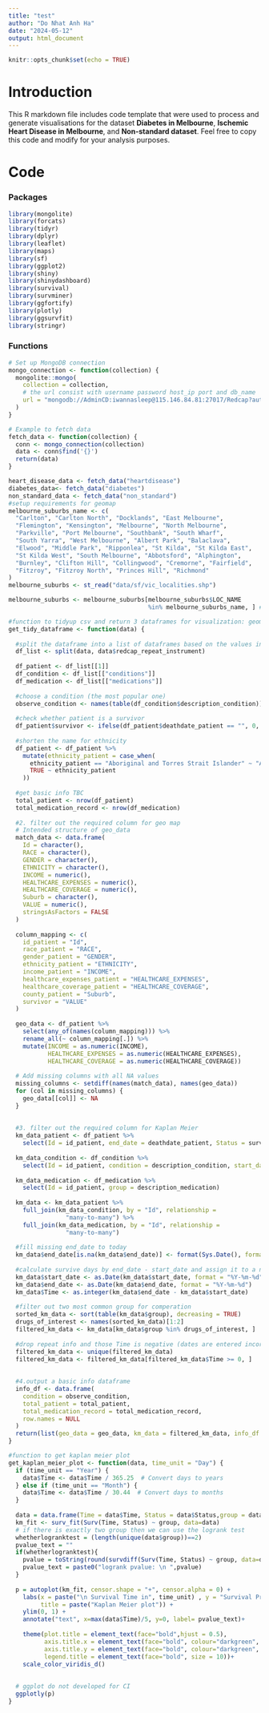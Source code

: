 ```yaml
---
title: "test"
author: "Do Nhat Anh Ha"
date: "2024-05-12"
output: html_document
---
```


```r
knitr::opts_chunk$set(echo = TRUE)
```

# Introduction

This R markdown file includes code template that were used to process and generate visualisations for the dataset **Diabetes in Melbourne**, **Ischemic Heart Disease in Melbourne**, and **Non-standard dataset**. Feel free to copy this code and modify for your analysis purposes.


# Code

### Packages
```r
library(mongolite)
library(forcats)
library(tidyr)
library(dplyr)
library(leaflet)
library(maps)
library(sf)
library(ggplot2)
library(shiny)
library(shinydashboard)
library(survival)
library(survminer)
library(ggfortify)
library(plotly)
library(ggsurvfit)
library(stringr)
```

### Functions
```r
# Set up MongoDB connection
mongo_connection <- function(collection) {
  mongolite::mongo(
    collection = collection,
    # the url consist with username password host_ip port and db_name
    url = "mongodb://AdminCD:iwannasleep@115.146.84.81:27017/Redcap?authSource=admin"
  )
}

# Example to fetch data
fetch_data <- function(collection) {
  conn <- mongo_connection(collection)
  data <- conn$find('{}')
  return(data)
}

heart_disease_data <- fetch_data("heartdisease")
diabetes_data<- fetch_data("diabetes")
non_standard_data <- fetch_data("non_standard")
#setup requirements for geomap
melbourne_suburbs_name <- c(
  "Carlton", "Carlton North", "Docklands", "East Melbourne",
  "Flemington", "Kensington", "Melbourne", "North Melbourne",
  "Parkville", "Port Melbourne", "Southbank", "South Wharf",
  "South Yarra", "West Melbourne", "Albert Park", "Balaclava",
  "Elwood", "Middle Park", "Ripponlea", "St Kilda", "St Kilda East",
  "St Kilda West", "South Melbourne", "Abbotsford", "Alphington",
  "Burnley", "Clifton Hill", "Collingwood", "Cremorne", "Fairfield",
  "Fitzroy", "Fitzroy North", "Princes Hill", "Richmond"
)
melbourne_suburbs <- st_read("data/sf/vic_localities.shp")

melbourne_suburbs <- melbourne_suburbs[melbourne_suburbs$LOC_NAME
                                       %in% melbourne_suburbs_name, ] #enable this line to view only melbourne county

#function to tidyup csv and return 3 dataframes for visualization: geomap_data, km_data, and info_data
get_tidy_dataframe <- function(data) {
  
  #split the dataframe into a list of dataframes based on the values in 'redcap_repeat_instrument'
  df_list <- split(data, data$redcap_repeat_instrument)
  
  df_patient <- df_list[[1]]
  df_condition <- df_list[["conditions"]]
  df_medication <- df_list[["medications"]]
  
  #choose a condition (the most popular one)
  observe_condition <- names(table(df_condition$description_condition))[which.max(table(df_condition$description_condition))]
  
  #check whether patient is a survivor
  df_patient$survivor <- ifelse(df_patient$deathdate_patient == "", 0, 1) 
  
  #shorten the name for ethnicity
  df_patient <- df_patient %>%
    mutate(ethnicity_patient = case_when(
      ethnicity_patient == "Aboriginal and Torres Strait Islander" ~ "Aboriginal",
      TRUE ~ ethnicity_patient
    ))
  
  #get basic info TBC
  total_patient <- nrow(df_patient)
  total_medication_record <- nrow(df_medication)
  
  #2. filter out the required column for geo map
  # Intended structure of geo_data
  match_data <- data.frame(
    Id = character(),
    RACE = character(),
    GENDER = character(),
    ETHNICITY = character(),
    INCOME = numeric(),
    HEALTHCARE_EXPENSES = numeric(),
    HEALTHCARE_COVERAGE = numeric(),
    Suburb = character(),
    VALUE = numeric(),
    stringsAsFactors = FALSE
  )
  
  column_mapping <- c(
    id_patient = "Id",
    race_patient = "RACE",
    gender_patient = "GENDER",
    ethnicity_patient = "ETHNICITY",
    income_patient = "INCOME",
    healthcare_expenses_patient = "HEALTHCARE_EXPENSES",
    healthcare_coverage_patient = "HEALTHCARE_COVERAGE",
    county_patient = "Suburb",
    survivor = "VALUE"
  )
  
  geo_data <- df_patient %>%
    select(any_of(names(column_mapping))) %>%
    rename_all(~ column_mapping[.]) %>%
    mutate(INCOME = as.numeric(INCOME),
           HEALTHCARE_EXPENSES = as.numeric(HEALTHCARE_EXPENSES),
           HEALTHCARE_COVERAGE = as.numeric(HEALTHCARE_COVERAGE))
  
  # Add missing columns with all NA values
  missing_columns <- setdiff(names(match_data), names(geo_data))
  for (col in missing_columns) {
    geo_data[[col]] <- NA
  }
  
  
  #3. filter out the required column for Kaplan Meier
  km_data_patient <- df_patient %>%
    select(Id = id_patient, end_date = deathdate_patient, Status = survivor)
  
  km_data_condition <- df_condition %>%
    select(Id = id_patient, condition = description_condition, start_date = start_condition)
  
  km_data_medication <- df_medication %>%
    select(Id = id_patient, group = description_medication)
  
  km_data <- km_data_patient %>%
    full_join(km_data_condition, by = "Id", relationship =
                "many-to-many") %>%
    full_join(km_data_medication, by = "Id", relationship =
                "many-to-many")
  
  #fill missing end_date to today
  km_data$end_date[is.na(km_data$end_date)] <- format(Sys.Date(), format = "%Y-%m-%d")
  
  #calculate survive days by end_date - start_date and assign it to a new column called Times
  km_data$start_date <- as.Date(km_data$start_date, format = "%Y-%m-%d")
  km_data$end_date <- as.Date(km_data$end_date, format = "%Y-%m-%d")
  km_data$Time <- as.integer(km_data$end_date - km_data$start_date)
  
  #filter out two most common group for comperation
  sorted_km_data <- sort(table(km_data$group), decreasing = TRUE)
  drugs_of_interest <- names(sorted_km_data)[1:2]
  filtered_km_data <- km_data[km_data$group %in% drugs_of_interest, ]
  
  #drop repeat info and those Time is negative (dates are entered incorrectly)
  filtered_km_data <- unique(filtered_km_data)
  filtered_km_data <- filtered_km_data[filtered_km_data$Time >= 0, ]
  
  
  #4.output a basic info dataframe
  info_df <- data.frame(
    condition = observe_condition,
    total_patient = total_patient,
    total_medication_record = total_medication_record,
    row.names = NULL
  )
  return(list(geo_data = geo_data, km_data = filtered_km_data, info_df = info_df))
}

#function to get kaplan meier plot
get_kaplan_meier_plot <- function(data, time_unit = "Day") {
  if (time_unit == "Year") {
    data$Time <- data$Time / 365.25  # Convert days to years
  } else if (time_unit == "Month") {
    data$Time <- data$Time / 30.44  # Convert days to months
  }
  
  data = data.frame(Time = data$Time, Status = data$Status,group = data$group)
  km_fit <- surv_fit(Surv(Time, Status) ~ group, data=data)
  # if there is exactly two group then we can use the logrank test 
  whetherlogranktest = (length(unique(data$group))==2)
  pvalue_text = ""
  if(whetherlogranktest){
    pvalue = toString(round(survdiff(Surv(Time, Status) ~ group, data=data)$pvalue,8))
    pvalue_text = paste0("logrank pvalue: \n ",pvalue)
  }
  
  p = autoplot(km_fit, censor.shape = "+", censor.alpha = 0) + 
    labs(x = paste("\n Survival Time in", time_unit) , y = "Survival Probabilities \n", 
         title = paste("Kaplan Meier plot")) + 
    ylim(0, 1) +
    annotate("text", x=max(data$Time)/5, y=0, label= pvalue_text)+
    
    theme(plot.title = element_text(face="bold",hjust = 0.5), 
          axis.title.x = element_text(face="bold", colour="darkgreen", size = 11),
          axis.title.y = element_text(face="bold", colour="darkgreen", size = 11),
          legend.title = element_text(face="bold", size = 10))+
    scale_color_viridis_d()
  
  
  # ggplot do not developed for CI
  ggplotly(p)
}
```